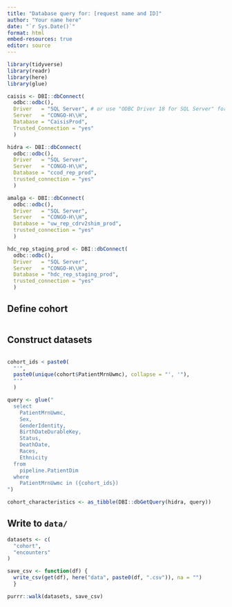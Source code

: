 ```yaml
---
title: "Database query for: [request name and ID]"
author: "Your name here"
date: "`r Sys.Date()`"
format: html
embed-resources: true
editor: source
---
```


<!-- To install the DaSL Quarto theme: 
      quarto install extension fhdsl/dasl-quarto 
      Then change format to `dasl-html` -->

```r
library(tidyverse)
library(readr)
library(here)
library(glue)
```

```r

caisis <- DBI::dbConnect(
  odbc::odbc(),
  Driver   = "SQL Server", # or use "ODBC Driver 18 for SQL Server" for mac
  Server   = "CONGO-H\\H",
  Database = "CaisisProd",
  Trusted_Connection = "yes"
  )

hidra <- DBI::dbConnect(
  odbc::odbc(),
  Driver   = "SQL Server",
  Server   = "CONGO-H\\H",
  Database = "ccod_rep_prod",
  trusted_connection = "yes"
  )

amalga <- DBI::dbConnect(
  odbc::odbc(),
  Driver   = "SQL Server",
  Server   = "CONGO-H\\H",
  Database = "uw_rep_cdrv2shim_prod",
  trusted_connection = "yes"
  )

hdc_rep_staging_prod <- DBI::dbConnect(
  odbc::odbc(),
  Driver   = "SQL Server",
  Server   = "CONGO-H\\H",
  Database = "hdc_rep_staging_prod",
  trusted_connection = "yes"
  )
```

## Define cohort

<!-- Use the inclusion and exclusion criteria in the data plan to find the 
      cohort of patients -->
      
```sql

```

## Construct datasets

<!-- Create data sets for the identified cohort -->

```sql

```

```r
cohort_ids < paste0(
  "'",
  paste0(unique(cohort$PatientMrnUwmc), collapse = "', '"),
  "'"
  )

query <- glue("
  select
    PatientMrnUwmc,
    Sex,
    GenderIdentity,
    BirthDateDurableKey,
    Status,
    DeathDate,
    Races,
    Ethnicity
  from
    pipeline.PatientDim
  where 
    PatientMrnUwmc in ({cohort_ids})
")

cohort_characteristics <- as_tibble(DBI::dbGetQuery(hidra, query)) 
```

## Write to `data/`

```r
datasets <- c(
  "cohort",
  "encounters"
)

save_csv <- function(df) {
  write_csv(get(df), here("data", paste0(df, ".csv")), na = "")
  }

purrr::walk(datasets, save_csv)
```




